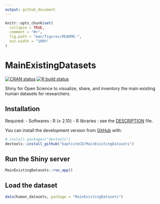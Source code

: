 ```yaml
---
output: github_document
---
```


<!-- README.md is generated from README.Rmd. Please edit that file -->

```r
knitr::opts_chunk$set(
  collapse = TRUE,
  comment = "#>",
  fig.path = "man/figures/README-",
  out.width = "100%"
)
```

# MainExistingDatasets

<!-- badges: start -->
[![CRAN status](https://www.r-pkg.org/badges/version/MainExistingDatasets)](https://CRAN.R-project.org/package=MainExistingDatasets)
[![R build status](https://github.com/baptisteCD/MainExistingDatasets/workflows/R-CMD-check/badge.svg)](https://github.com/baptisteCD/MainExistingDatasets/actions)
<!-- badges: end -->

Shiny for Open Science to visualize, share, and inventory the main existing human datasets for researchers.

## Installation

Required:
- Softwares : R (≥ 2.10)
- R libraries : see the [DESCRIPTION](https://github.com/baptisteCD/MainExistingDatasets/blob/develop/DESCRIPTION) file.

You can install the development version from [GitHub](https://github.com/) with:

``` r
# install.packages("devtools")
devtools::install_github("baptisteCD/MainExistingDatasets")
```

## Run the Shiny server
```r
MainExistingDatasets::run_app()
```

## Load the dataset
```r
data(human_datasets, package = "MainExistingDatasets")
```